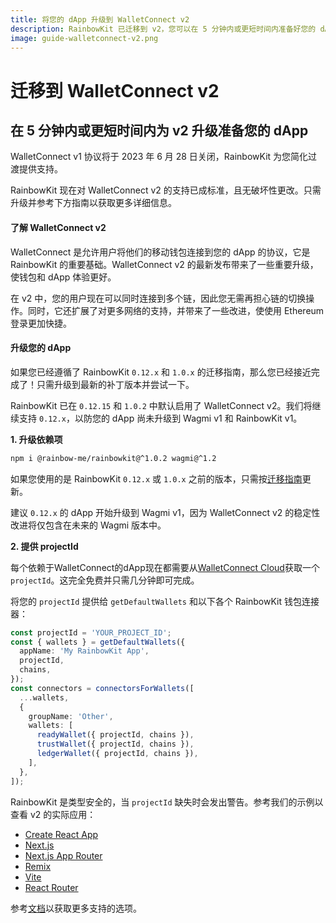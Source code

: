 ```yaml
---
title: 将您的 dApp 升级到 WalletConnect v2
description: RainbowKit 已迁移到 v2，您可以在 5 分钟内或更短时间内准备好您的 dApp
image: guide-walletconnect-v2.png
---
```


# 迁移到 WalletConnect v2

## 在 5 分钟内或更短时间内为 v2 升级准备您的 dApp

WalletConnect v1 协议将于 2023 年 6 月 28 日关闭，RainbowKit 为您简化过渡提供支持。

RainbowKit 现在对 WalletConnect v2 的支持已成标准，且无破坏性更改。只需升级并参考下方指南以获取更多详细信息。

#### 了解 WalletConnect v2

WalletConnect 是允许用户将他们的移动钱包连接到您的 dApp 的协议，它是 RainbowKit 的重要基础。WalletConnect v2 的最新发布带来了一些重要升级，使钱包和 dApp 体验更好。

在 v2 中，您的用户现在可以同时连接到多个链，因此您无需再担心链的切换操作。同时，它还扩展了对更多网络的支持，并带来了一些改进，使使用 Ethereum 登录更加快捷。

#### 升级您的 dApp

如果您已经遵循了 RainbowKit `0.12.x` 和 `1.0.x` 的迁移指南，那么您已经接近完成了！只需升级到最新的补丁版本并尝试一下。

RainbowKit 已在 `0.12.15` 和 `1.0.2` 中默认启用了 WalletConnect v2。我们将继续支持 `0.12.x`，以防您的 dApp 尚未升级到 Wagmi v1 和 RainbowKit v1。

**1. 升级依赖项**

```bash
npm i @rainbow-me/rainbowkit@^1.0.2 wagmi@^1.2
```

如果您使用的是 RainbowKit `0.12.x` 或 `1.0.x` 之前的版本，只需按[迁移指南](/docs/migration-guide)更新。

建议 `0.12.x` 的 dApp 开始升级到 Wagmi v1，因为 WalletConnect v2 的稳定性改进将仅包含在未来的 Wagmi 版本中。

**2. 提供 projectId**

每个依赖于WalletConnect的dApp现在都需要从[WalletConnect Cloud](https://cloud.walletconnect.com/)获取一个`projectId`。这完全免费并只需几分钟即可完成。

将您的 `projectId` 提供给 `getDefaultWallets` 和以下各个 RainbowKit 钱包连接器：

```ts
const projectId = 'YOUR_PROJECT_ID';
const { wallets } = getDefaultWallets({
  appName: 'My RainbowKit App',
  projectId,
  chains,
});
const connectors = connectorsForWallets([
  ...wallets,
  {
    groupName: 'Other',
    wallets: [
      readyWallet({ projectId, chains }),
      trustWallet({ projectId, chains }),
      ledgerWallet({ projectId, chains }),
    ],
  },
]);
```

RainbowKit 是类型安全的，当 `projectId` 缺失时会发出警告。参考我们的示例以查看 v2 的实际应用：

- [Create React App](https://codesandbox.io/p/sandbox/github/rainbow-me/rainbowkit/tree/main/examples/with-create-react-app)
- [Next.js](https://codesandbox.io/p/sandbox/github/rainbow-me/rainbowkit/tree/main/examples/with-next)
- [Next.js App Router](https://codesandbox.io/p/sandbox/github/rainbow-me/rainbowkit/tree/main/examples/with-next-app)
- [Remix](https://codesandbox.io/p/sandbox/github/rainbow-me/rainbowkit/tree/main/examples/with-remix)
- [Vite](https://codesandbox.io/p/sandbox/github/rainbow-me/rainbowkit/tree/main/examples/with-vite)
- [React Router](https://codesandbox.io/p/sandbox/github/rainbow-me/rainbowkit/tree/main/examples/with-react-router)

参考[文档](https://www.rainbowkit.com/docs/custom-wallet-list#walletconnect)以获取更多支持的选项。
